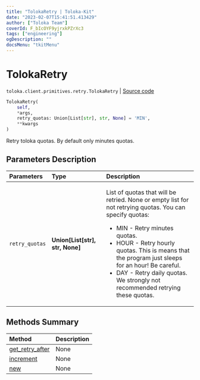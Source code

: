 ```yaml
---
title: "TolokaRetry | Toloka-Kit"
date: "2023-02-07T15:41:51.413429"
author: ["Toloka Team"]
coverId: F_bIcOYF9yjrxkPZrXc3
tags: ["engineering"]
ogDescription: ""
docsMenu: "tkitMenu"
---
```


# TolokaRetry
`toloka.client.primitives.retry.TolokaRetry` | [Source code](https://github.com/Toloka/toloka-kit/blob/v1.1.3/src/client/primitives/retry.py#L27)

```python
TolokaRetry(
    self,
    *args,
    retry_quotas: Union[List[str], str, None] = 'MIN',
    **kwargs
)
```

Retry toloka quotas. By default only minutes quotas.

## Parameters Description

| Parameters | Type | Description |
| :----------| :----| :-----------|
`retry_quotas`|**Union\[List\[str\], str, None\]**|<p>List of quotas that will be retried. None or empty list for not retrying quotas. You can specify quotas:</p> <ul> <li>MIN - Retry minutes quotas.</li> <li>HOUR - Retry hourly quotas. This is means that the program just sleeps for an hour! Be careful.</li> <li>DAY - Retry daily quotas. We strongly not recommended retrying these quotas.</li> </ul>
## Methods Summary

| Method | Description |
| :------| :-----------|
[get_retry_after](/docs-new/toloka-kit/reference/toloka.client.primitives.retry.TolokaRetry.get_retry_after)| None
[increment](/docs-new/toloka-kit/reference/toloka.client.primitives.retry.TolokaRetry.increment)| None
[new](/docs-new/toloka-kit/reference/toloka.client.primitives.retry.TolokaRetry.new)| None
